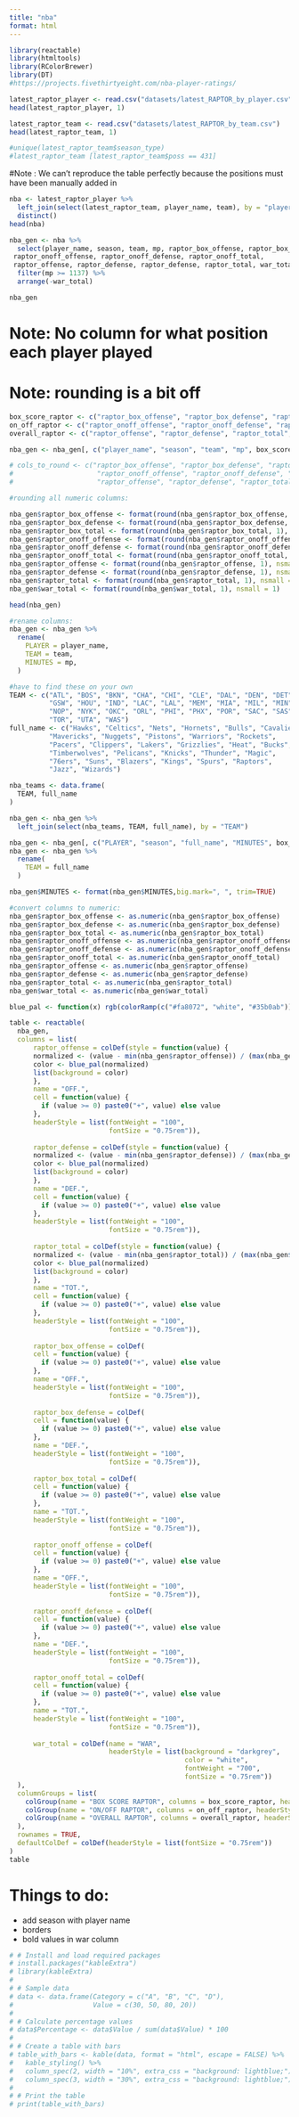 ```yaml
---
title: "nba"
format: html
---
```



```r
library(reactable)
library(htmltools)
library(RColorBrewer)
library(DT)
#https://projects.fivethirtyeight.com/nba-player-ratings/
```

```r
latest_raptor_player <- read.csv("datasets/latest_RAPTOR_by_player.csv") 
head(latest_raptor_player, 1)

latest_raptor_team <- read.csv("datasets/latest_RAPTOR_by_team.csv") 
head(latest_raptor_team, 1)
```

```r
#unique(latest_raptor_team$season_type) 
#latest_raptor_team [latest_raptor_team$poss == 431]
```

 #Note : We can't reproduce the table perfectly because the positions must have been manually added in

```r
nba <- latest_raptor_player %>% 
  left_join(select(latest_raptor_team, player_name, team), by = "player_name") %>% 
  distinct()
head(nba)
```

```r
nba_gen <- nba %>% 
  select(player_name, season, team, mp, raptor_box_offense, raptor_box_defense, raptor_box_total,
 raptor_onoff_offense, raptor_onoff_defense, raptor_onoff_total, 
 raptor_offense, raptor_defense, raptor_defense, raptor_total, war_total) %>% 
  filter(mp >= 1137) %>% 
  arrange(-war_total)

nba_gen
```

# Note: No column for what position each player played

# Note: rounding is a bit off

```r
box_score_raptor <- c("raptor_box_offense", "raptor_box_defense", "raptor_box_total")
on_off_raptor <- c("raptor_onoff_offense", "raptor_onoff_defense", "raptor_onoff_total")
overall_raptor <- c("raptor_offense", "raptor_defense", "raptor_total", "war_total")

nba_gen <- nba_gen[, c("player_name", "season", "team", "mp", box_score_raptor, on_off_raptor, overall_raptor)]

# cols_to_round <- c("raptor_box_offense", "raptor_box_defense", "raptor_box_total",
#                     "raptor_onoff_offense", "raptor_onoff_defense", "raptor_onoff_total",
#                     "raptor_offense", "raptor_defense", "raptor_total")

#rounding all numeric columns: 

nba_gen$raptor_box_offense <- format(round(nba_gen$raptor_box_offense, 1), nsmall = 1)
nba_gen$raptor_box_defense <- format(round(nba_gen$raptor_box_defense, 1), nsmall = 1)
nba_gen$raptor_box_total <- format(round(nba_gen$raptor_box_total, 1), nsmall = 1)
nba_gen$raptor_onoff_offense <- format(round(nba_gen$raptor_onoff_offense, 1), nsmall = 1)
nba_gen$raptor_onoff_defense <- format(round(nba_gen$raptor_onoff_defense, 1), nsmall = 1)
nba_gen$raptor_onoff_total <- format(round(nba_gen$raptor_onoff_total, 1), nsmall = 1)
nba_gen$raptor_offense <- format(round(nba_gen$raptor_offense, 1), nsmall = 1)
nba_gen$raptor_defense <- format(round(nba_gen$raptor_defense, 1), nsmall = 1)
nba_gen$raptor_total <- format(round(nba_gen$raptor_total, 1), nsmall = 1)
nba_gen$war_total <- format(round(nba_gen$war_total, 1), nsmall = 1)

head(nba_gen)
```

```r
#rename columns: 
nba_gen <- nba_gen %>% 
  rename(
    PLAYER = player_name,
    TEAM = team,
    MINUTES = mp,
  )

#have to find these on your own
TEAM <- c("ATL", "BOS", "BKN", "CHA", "CHI", "CLE", "DAL", "DEN", "DET",
          "GSW", "HOU", "IND", "LAC", "LAL", "MEM", "MIA", "MIL", "MIN",
          "NOP", "NYK", "OKC", "ORL", "PHI", "PHX", "POR", "SAC", "SAS",
          "TOR", "UTA", "WAS")
full_name <- c("Hawks", "Celtics", "Nets", "Hornets", "Bulls", "Cavaliers",
          "Mavericks", "Nuggets", "Pistons", "Warriors", "Rockets",
          "Pacers", "Clippers", "Lakers", "Grizzlies", "Heat", "Bucks",
          "Timberwolves", "Pelicans", "Knicks", "Thunder", "Magic",
          "76ers", "Suns", "Blazers", "Kings", "Spurs", "Raptors",
          "Jazz", "Wizards")

nba_teams <- data.frame(
  TEAM, full_name 
)

nba_gen <- nba_gen %>% 
  left_join(select(nba_teams, TEAM, full_name), by = "TEAM")

nba_gen <- nba_gen[, c("PLAYER", "season", "full_name", "MINUTES", box_score_raptor, on_off_raptor, overall_raptor)]
nba_gen <- nba_gen %>% 
  rename(
    TEAM = full_name
  )

nba_gen$MINUTES <- format(nba_gen$MINUTES,big.mark=", ", trim=TRUE)
```

```r
#convert columns to numeric:
nba_gen$raptor_box_offense <- as.numeric(nba_gen$raptor_box_offense)
nba_gen$raptor_box_defense <- as.numeric(nba_gen$raptor_box_defense)
nba_gen$raptor_box_total <- as.numeric(nba_gen$raptor_box_total)
nba_gen$raptor_onoff_offense <- as.numeric(nba_gen$raptor_onoff_offense)
nba_gen$raptor_onoff_defense <- as.numeric(nba_gen$raptor_onoff_defense)
nba_gen$raptor_onoff_total <- as.numeric(nba_gen$raptor_onoff_total)
nba_gen$raptor_offense <- as.numeric(nba_gen$raptor_offense)
nba_gen$raptor_defense <- as.numeric(nba_gen$raptor_defense)
nba_gen$raptor_total <- as.numeric(nba_gen$raptor_total)
nba_gen$war_total <- as.numeric(nba_gen$war_total)
```


```r
blue_pal <- function(x) rgb(colorRamp(c("#fa8072", "white", "#35b0ab"))(x), maxColorValue = 255)

table <- reactable(
  nba_gen,
  columns = list(
      raptor_offense = colDef(style = function(value) {
      normalized <- (value - min(nba_gen$raptor_offense)) / (max(nba_gen$raptor_offense) - min(nba_gen$raptor_offense))
      color <- blue_pal(normalized)
      list(background = color)
      },
      name = "OFF.",
      cell = function(value) {
        if (value >= 0) paste0("+", value) else value
      },
      headerStyle = list(fontWeight = "100",
                         fontSize = "0.75rem")),
      
      raptor_defense = colDef(style = function(value) {
      normalized <- (value - min(nba_gen$raptor_defense)) / (max(nba_gen$raptor_defense) - min(nba_gen$raptor_defense))
      color <- blue_pal(normalized)
      list(background = color)
      },
      name = "DEF.",
      cell = function(value) {
        if (value >= 0) paste0("+", value) else value
      },
      headerStyle = list(fontWeight = "100",
                         fontSize = "0.75rem")),
      
      raptor_total = colDef(style = function(value) {
      normalized <- (value - min(nba_gen$raptor_total)) / (max(nba_gen$raptor_total) - min(nba_gen$raptor_total))
      color <- blue_pal(normalized)
      list(background = color)
      },
      name = "TOT.",
      cell = function(value) {
        if (value >= 0) paste0("+", value) else value
      },
      headerStyle = list(fontWeight = "100",
                         fontSize = "0.75rem")),
      
      raptor_box_offense = colDef(
      cell = function(value) {
        if (value >= 0) paste0("+", value) else value
      },
      name = "OFF.",
      headerStyle = list(fontWeight = "100",
                         fontSize = "0.75rem")),
      
      raptor_box_defense = colDef(
      cell = function(value) {
        if (value >= 0) paste0("+", value) else value
      },
      name = "DEF.",
      headerStyle = list(fontWeight = "100",
                         fontSize = "0.75rem")),
      
      raptor_box_total = colDef(
      cell = function(value) {
        if (value >= 0) paste0("+", value) else value
      },
      name = "TOT.",
      headerStyle = list(fontWeight = "100",
                         fontSize = "0.75rem")),
      
      raptor_onoff_offense = colDef(
      cell = function(value) {
        if (value >= 0) paste0("+", value) else value
      },
      name = "OFF.",
      headerStyle = list(fontWeight = "100",
                         fontSize = "0.75rem")),
      
      raptor_onoff_defense = colDef(
      cell = function(value) {
        if (value >= 0) paste0("+", value) else value
      },
      name = "DEF.",
      headerStyle = list(fontWeight = "100",
                         fontSize = "0.75rem")),
      
      raptor_onoff_total = colDef(
      cell = function(value) {
        if (value >= 0) paste0("+", value) else value
      },
      name = "TOT.",
      headerStyle = list(fontWeight = "100",
                         fontSize = "0.75rem")),
      
      war_total = colDef(name = "WAR",
                         headerStyle = list(background = "darkgrey",
                                            color = "white",
                                            fontWeight = "700",
                                            fontSize = "0.75rem"))
  ),
  columnGroups = list(
    colGroup(name = "BOX SCORE RAPTOR", columns = box_score_raptor, headerStyle = list(fontSize = "0.75rem")),
    colGroup(name = "ON/OFF RAPTOR", columns = on_off_raptor, headerStyle = list(fontSize = "0.75rem")),
    colGroup(name = "OVERALL RAPTOR", columns = overall_raptor, headerStyle = list(fontSize = "0.75rem"))
  ),
  rownames = TRUE,
  defaultColDef = colDef(headerStyle = list(fontSize = "0.75rem"))
)
table
```


# Things to do: 
- add season with player name 
- borders
- bold values in war column

```r
# # Install and load required packages
# install.packages("kableExtra")
# library(kableExtra)
# 
# # Sample data
# data <- data.frame(Category = c("A", "B", "C", "D"),
#                    Value = c(30, 50, 80, 20))
# 
# # Calculate percentage values
# data$Percentage <- data$Value / sum(data$Value) * 100
# 
# # Create a table with bars
# table_with_bars <- kable(data, format = "html", escape = FALSE) %>%
#   kable_styling() %>%
#   column_spec(2, width = "10%", extra_css = "background: lightblue;") %>%
#   column_spec(3, width = "30%", extra_css = "background: lightblue;")
# 
# # Print the table
# print(table_with_bars)
```

